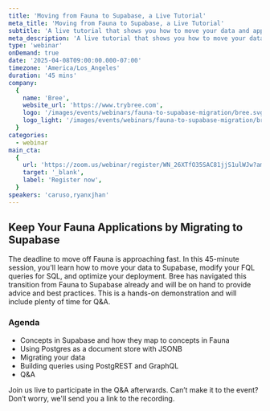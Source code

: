 ```yaml
---
title: 'Moving from Fauna to Supabase, a Live Tutorial'
meta_title: 'Moving from Fauna to Supabase, a Live Tutorial'
subtitle: 'A live tutorial that shows you how to move your data and applications to Supabase from Fauna'
meta_description: 'A live tutorial that shows you how to move your data and applications to Supabase from Fauna'
type: 'webinar'
onDemand: true
date: '2025-04-08T09:00:00.000-07:00'
timezone: 'America/Los_Angeles'
duration: '45 mins'
company:
  {
    name: 'Bree',
    website_url: 'https://www.trybree.com',
    logo: '/images/events/webinars/fauna-to-supabase-migration/bree.svg',
    logo_light: '/images/events/webinars/fauna-to-supabase-migration/bree-light.svg',
  }
categories:
  - webinar
main_cta:
  {
    url: 'https://zoom.us/webinar/register/WN_26XTfO35SAC81jjS1ulWJw?amp_device_id=1bd3c92f-c97a-45ad-8aab-a508f950b536',
    target: '_blank',
    label: 'Register now',
  }
speakers: 'caruso,ryanxjhan'
---
```


## Keep Your Fauna Applications by Migrating to Supabase

The deadline to move off Fauna is approaching fast. In this 45-minute session, you'll learn how to move your data to Supabase, modify your FQL queries for SQL, and optimize your deployment. Bree has navigated this transition from Fauna to Supabase already and will be on hand to provide advice and best practices. This is a hands-on demonstration and will include plenty of time for Q&A.

### Agenda

- Concepts in Supabase and how they map to concepts in Fauna
- Using Postgres as a document store with JSONB
- Migrating your data
- Building queries using PostgREST and GraphQL
- Q&A

Join us live to participate in the Q&A afterwards. Can’t make it to the event? Don’t worry, we'll send you a link to the recording.
